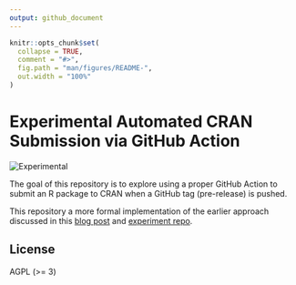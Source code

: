 ```yaml
---
output: github_document
---
```


<!-- README.md is generated from README.Rmd. Please edit that file -->

```r
knitr::opts_chunk$set(
  collapse = TRUE,
  comment = "#>",
  fig.path = "man/figures/README-",
  out.width = "100%"
)
```

# Experimental Automated CRAN Submission via GitHub Action

<!-- badges: start -->
![Experimental](https://img.shields.io/badge/Status-Experimental-blue)
<!-- badges: end -->

The goal of this repository is to explore using a proper GitHub Action to
submit an R package to CRAN when a GitHub tag (pre-release) is pushed. 

This repository a more formal implementation of the earlier approach discussed
in this [blog post][blogpost] and [experiment repo][exptagsubmit].

## License

AGPL (>= 3)

[exptagsubmit]: https://github.com/coatless-r-n-d/r-pkg-submit-on-tag
[blogpost]: https://blog.thecoatlessprofessor.com/programming/github-actions/first-steps-toward-automating-cran-r-package-submissions-with-github-actions/
[pypipub]: https://packaging.python.org/en/latest/guides/publishing-package-distribution-releases-using-github-actions-ci-cd-workflows/
[ghprerelease]: https://docs.github.com/en/repositories/releasing-projects-on-github/managing-releases-in-a-repository#creating-a-release
[dtsubmit]: https://devtools.r-lib.org/reference/submit_cran.html
